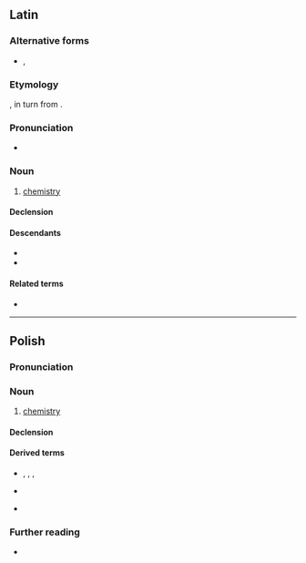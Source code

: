 {{also|chémia}}
==Latin==
{{wikipedia|lang=la}}

===Alternative forms===
* {{l|la|chimia}}, {{l|la|chymia}}

===Etymology===
{{clipping|la|alchēmia||alchemy}}, in turn from {{der|la|ar|اَلْكِيمِيَاء}}.

===Pronunciation===
* {{la-IPA|chēmia}}

===Noun===
{{la-noun|chēmia<1.sg>}}

# {{lb|la|New Latin}} [[chemistry]]

====Declension====
{{la-ndecl|chēmia<1.sg>}}

====Descendants====
* {{desc|de|Chemie|bor=1}}
* {{desc|ru|хи́мия|bor=1}}

====Related terms====
* {{l|la|chemicus}}
{{topics|la|Sciences|Chemistry}}

----

==Polish==

===Pronunciation===
{{pl-p|a=Pl-chemia.ogg}}

===Noun===
{{pl-noun|f}}

# [[chemistry]]

====Declension====
{{pl-decl-noun-f|tantum=s}}

====Derived terms====
* {{q|nouns}} {{l|pl|agrochemia}}, {{l|pl|astrochemia}}, {{l|pl|chemik}}, {{l|pl|chemiczka}}
* {{q|adjective}} {{l|pl|chemiczny}}
* {{q|adverb}} {{l|pl|chemicznie}}

===Further reading===
* {{R:pl:PWN}}

{{C|pl|Chemistry}}